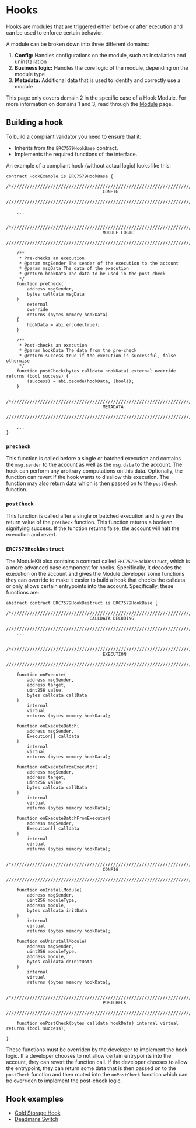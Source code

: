 # Hooks

Hooks are modules that are triggered either before or after execution and can be used to enforce certain behavior.

A module can be broken down into three different domains:

1. **Config:** Handles configurations on the module, such as installation and uninstallation
2. **Business logic:** Handles the core logic of the module, depending on the module type
3. **Metadata:** Additional data that is used to identify and correctly use a module

This page only covers domain 2 in the specific case of a Hook Module. For more information on domains 1 and 3, read through the [Module](./module.mdx) page.

## Building a hook

To build a compliant validator you need to ensure that it:

- Inherits from the `ERC7579HookBase` contract.
- Implements the required functions of the interface.

An example of a compliant hook (without actual logic) looks like this:

```solidity
contract HookExample is ERC7579HookBase {
    /*//////////////////////////////////////////////////////////////////////////
                                     CONFIG
    //////////////////////////////////////////////////////////////////////////*/

    ...

    /*//////////////////////////////////////////////////////////////////////////
                                     MODULE LOGIC
    //////////////////////////////////////////////////////////////////////////*/

    /**
     * Pre-checks an execution
     * @param msgSender The sender of the execution to the account
     * @param msgData The data of the execution
     * @return hookData The data to be used in the post-check
     */
    function preCheck(
        address msgSender,
        bytes calldata msgData
    )
        external
        override
        returns (bytes memory hookData)
    {
        hookData = abi.encode(true);
    }

    /**
     * Post-checks an execution
     * @param hookData The data from the pre-check
     * @return success true if the execution is successful, false otherwise
     */
    function postCheck(bytes calldata hookData) external override returns (bool success) {
        (success) = abi.decode(hookData, (bool));
    }

    /*//////////////////////////////////////////////////////////////////////////
                                     METADATA
    //////////////////////////////////////////////////////////////////////////*/

    ...
}
```

### `preCheck`

This function is called before a single or batched execution and contains the `msg.sender` to the account as well as the `msg.data` to the account. The hook can perform any arbitrary computations on this data. Optionally, the function can revert if the hook wants to disallow this execution. The function may also return data which is then passed on to the `postCheck` function.

### `postCheck`

This function is called after a single or batched execution and is given the return value of the `preCheck` function. This function returns a boolean signifying success. If the function returns false, the account will halt the execution and revert.

### `ERC7579HookDestruct`

The ModuleKit also contains a contract called `ERC7579HookDestruct`, which is a more advanced base component for hooks. Specifically, it decodes the execution on the account and gives the Module developer some functions they can override to make it easier to build a hook that checks the calldata or only allows certain entrypoints into the account. Specifically, these functions are:

```solidity
abstract contract ERC7579HookDestruct is ERC7579HookBase {
    /*//////////////////////////////////////////////////////////////////////////
                                CALLDATA DECODING
    //////////////////////////////////////////////////////////////////////////*/
    ...

    /*//////////////////////////////////////////////////////////////////////////
                                     EXECUTION
    //////////////////////////////////////////////////////////////////////////*/

    function onExecute(
        address msgSender,
        address target,
        uint256 value,
        bytes calldata callData
    )
        internal
        virtual
        returns (bytes memory hookData);

    function onExecuteBatch(
        address msgSender,
        Execution[] calldata
    )
        internal
        virtual
        returns (bytes memory hookData);

    function onExecuteFromExecutor(
        address msgSender,
        address target,
        uint256 value,
        bytes calldata callData
    )
        internal
        virtual
        returns (bytes memory hookData);

    function onExecuteBatchFromExecutor(
        address msgSender,
        Execution[] calldata
    )
        internal
        virtual
        returns (bytes memory hookData);

    /*//////////////////////////////////////////////////////////////////////////
                                     CONFIG
    //////////////////////////////////////////////////////////////////////////*/

    function onInstallModule(
        address msgSender,
        uint256 moduleType,
        address module,
        bytes calldata initData
    )
        internal
        virtual
        returns (bytes memory hookData);

    function onUninstallModule(
        address msgSender,
        uint256 moduleType,
        address module,
        bytes calldata deInitData
    )
        internal
        virtual
        returns (bytes memory hookData);

    /*//////////////////////////////////////////////////////////////////////////
                                     POSTCHECK
    //////////////////////////////////////////////////////////////////////////*/

    function onPostCheck(bytes calldata hookData) internal virtual returns (bool success);

}
```

These functions must be overriden by the developer to implement the hook logic. If a developer chooses to not allow certain entrypoints into the account, they can revert the function call. If the developer chooses to allow the entrypoint, they can return some data that is then passed on to the `postCheck` function and then routed into the `onPostCheck` function which can be overriden to implement the post-check logic.

## Hook examples

- [Cold Storage Hook](https://github.com/rhinestonewtf/modulekit/tree/main/examples/src/ColdStorage/ColdStorageHook.sol)
- [Deadmans Switch](https://github.com/rhinestonewtf/modulekit/tree/main/examples/src/DeadmanSwitch/DeadmanSwitch.sol)
